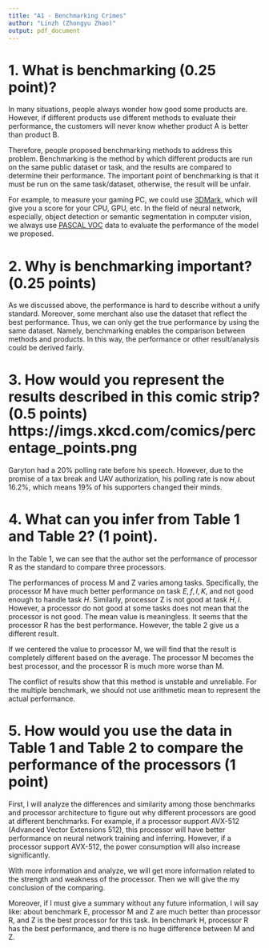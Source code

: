```yaml
---
title: "A1 - Benchmarking Crimes"
author: "Linzh (Zhongyu Zhao)"
output: pdf_document
---
```


# 1. What is benchmarking (0.25 point)?

In many situations, people always wonder how good some products are. However, if different products use different methods to evaluate their performance, the customers will never know whether product A is better than product B.

Therefore, people proposed benchmarking methods to address this problem. Benchmarking is the method by which different products are run on the same public dataset or task, and the results are compared to determine their performance. The important point of benchmarking is that it must be run on the same task/dataset, otherwise, the result will be unfair.

For example, to measure your gaming PC, we could use [3DMark](https://www.3dmark.com/), which will give you a score for your CPU, GPU, etc. In the field of neural network, especially, object detection or semantic segmentation in computer vision, we always use [PASCAL VOC](http://host.robots.ox.ac.uk/pascal/VOC/) data to evaluate the performance of the model we proposed.

# 2. Why is benchmarking important? (0.25 points)

As we discussed above, the performance is hard to describe without a unify standard. Moreover, some merchant also use the dataset that reflect the best performance. Thus, we can only get the true performance by using the same dataset. Namely, benchmarking enables the comparison between methods and products. In this way, the performance or other result/analysis could be derived fairly.

# 3. How would you represent the results described in this comic strip? (0.5 points) https://imgs.xkcd.com/comics/percentage_points.png 

Garyton had a 20% polling rate before his speech. However, due to the promise of a tax break and UAV authorization, his polling rate is now about 16.2%, which means 19% of his supporters changed their minds.

# 4. What can you infer from Table 1 and Table 2? (1 point).

In the Table 1, we can see that the author set the performance of processor R as the standard to compare three processors.

The performances of process M and Z varies among tasks. Specifically, the processor M have much better performance on task $E, f, I, K$, and not good enough to handle task $H$. Similarly, processor Z is not good at task $H, I$. However, a processor do not good at some tasks does not mean that the processor is not good. The mean value is meaningless. It seems that the processor R has the best performance. However, the table 2 give us a different result.

If we centered the value to processor M, we will find that the result is completely different based on the average. The processor M becomes the best processor, and the processor R is much more worse than M.

The conflict of results show that this method is unstable and unreliable. For the multiple benchmark, we should not use arithmetic mean to represent the actual performance.

# 5. How would you use the data in Table 1 and Table 2 to compare the performance of the processors (1 point)

First, I will analyze the differences and similarity among those benchmarks and processor architecture to figure out why different processors are good at different benchmarks. For example, if a processor support AVX-512 (Advanced Vector Extensions 512), this processor will have better performance on neural network training and inferring. However, if a processor support AVX-512, the power consumption will also increase significantly.

With more information and analyze, we will get more information related to the strength and weakness of the processor. Then we will give the my conclusion of the comparing.

Moreover, if I must give a summary without any future information, I will say like: about benchmark E, processor M and Z are much better than processor R, and Z is the best processor for this task. In benchmark H, processor R has the best performance, and there is no huge difference between M and Z.








